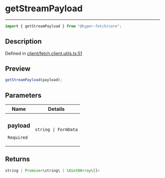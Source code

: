 # getStreamPayload

<div class="api-docs__separator" data-reactroot="">

---

</div><div class="api-docs__import" data-reactroot="">

```ts
import { getStreamPayload } from "@hyper-fetch/core";
```

</div><div class="api-docs__section">

## Description

</div><div class="api-docs__description"><span class="api-docs__do-not-parse">

</span></div><p class="api-docs__definition">

Defined in
[client/fetch.client.utils.ts:51](https://github.com/BetterTyped/hyper-fetch/blob/993719ed/packages/core/src/client/fetch.client.utils.ts#L51)

</p><div class="api-docs__section">

## Preview

</div><div class="api-docs__preview fn">

```ts
getStreamPayload(payload);
```

</div><div class="api-docs__section">

## Parameters

</div>
<div class="api-docs__parameters">
<table>
<thead><tr><th>Name</th><th>Details</th></tr></thead>
<tbody><tr param-data="payload"><td class="api-docs__param-name required">

### payload

`Required`

</td><td class="api-docs__param-type">

`string | FormData`

</td></tr></tbody></table></div><div class="api-docs__section">

## Returns

</div><div class="api-docs__returns">

```ts
string | Promise<\string\ | \Uint8Array\[]>
```

</div>
